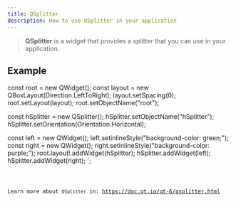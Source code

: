 ```yaml
---
title: QSplitter
description: How to use QSplitter in your application
---
```



> **QSplitter** is a widget that provides a splitter that you can use in your application.

## Example


const root = new QWidget();
const layout = new QBoxLayout(Direction.LeftToRight);
layout.setSpacing(0);
root.setLayout(layout);
root.setObjectName("root");

const hSplitter = new QSplitter();
hSplitter.setObjectName("hSplitter");
hSplitter.setOrientation(Orientation.Horizontal);

const left = new QWidget();
left.setinlineStyle("background-color: green;");
const right = new QWidget();
right.setinlineStyle("background-color: purple;");
root.layout!.addWidget(hSplitter);
hSplitter.addWidget(left);
hSplitter.addWidget(right);
`;

<Code code={qSplitterExample} title='example_splitter.ts' lang='ts' />

Learn more about `QSplitter` in: https://doc.qt.io/qt-6/qsplitter.html